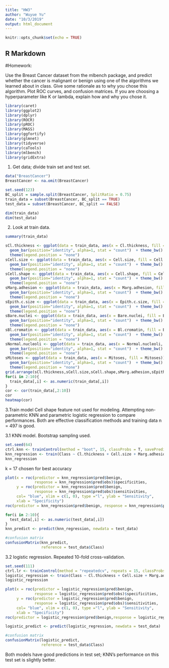 ---
title: "HW3"
author: "Wuyue Yu"
date: "10/3/2019"
output: html_document
---

```{r setup, include=FALSE}
knitr::opts_chunk$set(echo = TRUE)
```

## R Markdown

#Homework:

Use the Breast Cancer dataset from the mlbench package, and predict whether the cancer is malignant or benign using one of the algorithms we learned about in class. Give some rationale as to why you chose this algorithm. Plot ROC curves, and confusion matrices. If you are choosing a hyperparameter like K or lambda, explain how and why you chose it. 


```{r, include=FALSE}
library(caret)
library(ggplot2)
library(dplyr)
library(ROCR)
library(pROC)
library(MASS)
library(ggfortify)
library(glmnet)
library(tidyverse)
library(caTools)
library(mlbench)
library(gridExtra)
```

1. Get data; divide train set and test set.
```{r}
data("BreastCancer")
BreastCancer <- na.omit(BreastCancer)

set.seed(123)
BC_split = sample.split(BreastCancer, SplitRatio = 0.75)
train_data = subset(BreastCancer, BC_split == TRUE)
test_data = subset(BreastCancer, BC_split == FALSE)

dim(train_data)
dim(test_data)
```

2. Look at train data.
```{r}
summary(train_data)

sCl.thickness <- ggplot(data = train_data, aes(x = Cl.thickness, fill = Cl.thickness)) + 
  geom_bar(position="identity", alpha=1, stat = "count")  + theme_bw() +
  theme(legend.position = "none") 
sCell.size <- ggplot(data = train_data, aes(x = Cell.size, fill = Cell.size)) + 
  geom_bar(position="identity", alpha=1, stat = "count")  + theme_bw() +
  theme(legend.position = "none") 
sCell.shape <- ggplot(data = train_data, aes(x = Cell.shape, fill = Cell.shape)) + 
  geom_bar(position="identity", alpha=1, stat = "count")  + theme_bw() +
  theme(legend.position = "none") 
sMarg.adhesion <- ggplot(data = train_data, aes(x = Marg.adhesion, fill = Marg.adhesion)) + 
  geom_bar(position="identity", alpha=1, stat = "count")  + theme_bw() +
  theme(legend.position = "none") 
sEpith.c.size <- ggplot(data = train_data, aes(x = Epith.c.size, fill = Epith.c.size)) + 
  geom_bar(position="identity", alpha=1, stat = "count")  + theme_bw() +
  theme(legend.position = "none") 
sBare.nuclei <- ggplot(data = train_data, aes(x = Bare.nuclei, fill = Bare.nuclei)) + 
  geom_bar(position="identity", alpha=1, stat = "count")  + theme_bw() +
  theme(legend.position = "none") 
sBl.cromatin <- ggplot(data = train_data, aes(x = Bl.cromatin, fill = Bl.cromatin)) + 
  geom_bar(position="identity", alpha=1, stat = "count")  + theme_bw() +
  theme(legend.position = "none")
sNormal.nucleoli <- ggplot(data = train_data, aes(x = Normal.nucleoli, fill = Normal.nucleoli)) + 
  geom_bar(position="identity", alpha=1, stat = "count")  + theme_bw() +
  theme(legend.position = "none") 
sMitoses <- ggplot(data = train_data, aes(x = Mitoses, fill = Mitoses)) + 
  geom_bar(position="identity", alpha=1, stat = "count")  + theme_bw() +
  theme(legend.position = "none") 
grid.arrange(sCl.thickness,sCell.size,sCell.shape,sMarg.adhesion,sEpith.c.size,sBare.nuclei,sBl.cromatin,sNormal.nucleoli,sMitoses)
for(i in 2:10){
  train_data[,i] <- as.numeric(train_data[,i])
}
cor <- cor(train_data[,2:10])
cor
heatmap(cor)
```

3.Train model
Cell shape feature not used for modeling.
Attempting non-parametric KNN and parametric logistic regression to compare performances. 
Both are effective classification methods and training data n = 497 is good.

3.1 KNN model. Bootstrap sampling used.
```{r}
set.seed(64)
ctrl.knn <- trainControl(method = "boot", 15, classProbs = T, savePredictions = T)
knn_regression <- train(Class ~ Cl.thickness + Cell.size + Marg.adhesion + Epith.c.size + Bare.nuclei + Bl.cromatin + Normal.nucleoli + Mitoses, data = train_data, method = "knn", tuneLength = 20, trControl = ctrl.knn)
knn_regression
```

k = 17 chosen for best accuracy

```{r}
plot(x = roc(predictor = knn_regression$pred$benign,
             response = knn_regression$pred$obs)$specificities, 
     y = roc(predictor = knn_regression$pred$benign, 
             response = knn_regression$pred$obs)$sensitivities,
     col= "blue", xlim = c(1, 0), type ="l", ylab = "Sensitivity",
     xlab = "Specificity")
roc(predictor = knn_regression$pred$benign, response = knn_regression$pred$obs)
```

```{r}
for(i in 2:10){
  test_data[,i] <- as.numeric(test_data[,i])
}
knn_predict <- predict(knn_regression, newdata = test_data)

#confusion matrix
confusionMatrix(knn_predict, 
                reference = test_data$Class)
```

3.2 logistic regression. Repeated 10-fold cross-validation.
```{r}
set.seed(111)
ctrl.lr <- trainControl(method = "repeatedcv", repeats = 15, classProbs = T, savePredictions = T)
logistic_regression <- train(Class ~ Cl.thickness + Cell.size + Marg.adhesion + Epith.c.size + Bare.nuclei + Bl.cromatin + Normal.nucleoli + Mitoses, data = train_data, method = "glm", family= "binomial", maxit = 100 ,trControl = ctrl.lr)
logistic_regression
```


```{r}
plot(x = roc(predictor = logistic_regression$pred$benign,
             response = logistic_regression$pred$obs)$specificities, 
     y = roc(predictor = logistic_regression$pred$benign, 
             response = logistic_regression$pred$obs)$sensitivities,
     col= "blue", xlim = c(1, 0), type ="l", ylab = "Sensitivity",
     xlab = "Specificity")
roc(predictor = logistic_regression$pred$benign,response = logistic_regression$pred$obs)
```

```{r}
logistic_predict <- predict(logistic_regression, newdata = test_data)

#confusion matrix
confusionMatrix(logistic_predict, 
                reference = test_data$Class)
```

Both models have good predictions in test set; KNN's performance on this test set is slightly better.